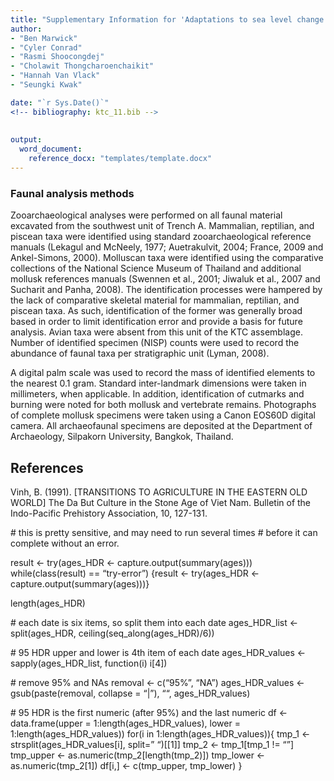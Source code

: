 ```yaml
---
title: "Supplementary Information for 'Adaptations to sea level change and the transition to agriculture in tropical monsoonal Peninsula Thailand'"
author: 
- "Ben Marwick"
- "Cyler Conrad"
- "Rasmi Shoocongdej"
- "Cholawit Thongcharoenchaikit"
- "Hannah Van Vlack"
- "Seungki Kwak"

date: "`r Sys.Date()`"
<!-- bibliography: ktc_11.bib -->
 
  
output:
  word_document:  
    reference_docx: "templates/template.docx"
---
```


### Faunal analysis methods

Zooarchaeological analyses were performed on all faunal material excavated from the southwest unit of Trench A. Mammalian, reptilian, and piscean taxa were identified using standard zooarchaeological reference manuals (Lekagul and McNeely, 1977; Auetrakulvit, 2004; France, 2009 and Ankel-Simons, 2000). Molluscan taxa were identified using the comparative collections of the National Science Museum of Thailand and additional mollusk references manuals (Swennen et al., 2001; Jiwaluk et al., 2007 and Sucharit and Panha, 2008). The identification processes were hampered by the lack of comparative skeletal material for mammalian, reptilian, and piscean taxa. As such, identification of the former was generally broad based in order to limit identification error and provide a basis for future analysis. Avian taxa were absent from this unit of the KTC assemblage. Number of identified specimen (NISP) counts were used to record the abundance of faunal taxa per stratigraphic unit (Lyman, 2008).

A digital palm scale was used to record the mass of identified elements to the nearest 0.1 gram. Standard inter-landmark dimensions were taken in millimeters, when applicable. In addition, identification of cutmarks and burning were noted for both mollusk and vertebrate remains.  Photographs of complete mollusk specimens were taken using a Canon EOS60D digital camera. All archaeofaunal specimens are deposited at the Department of Archaeology, Silpakorn University, Bangkok, Thailand.   



## References

Vinh, B. (1991). [TRANSITIONS TO AGRICULTURE IN THE EASTERN OLD WORLD] The Da But Culture in the Stone Age of Viet Nam. Bulletin of the Indo-Pacific Prehistory Association, 10, 127-131.



 # this is pretty sensitive, and may need to run several times
  # before it can complete without an error.

  result <- try(ages_HDR <- capture.output(summary(ages)))
  while(class(result) == "try-error") {result <- try(ages_HDR <- capture.output(summary(ages)))}

  length(ages_HDR)

  # each date is six items, so split them into each date
  ages_HDR_list <-  split(ages_HDR, ceiling(seq_along(ages_HDR)/6))

  # 95 HDR upper and lower is 4th item of each date
  ages_HDR_values <- sapply(ages_HDR_list, function(i) i[4])

  # remove 95% and NAs
  removal <- c("95%", "NA")
  ages_HDR_values <-  gsub(paste(removal, collapse = "|"), "", ages_HDR_values)

  # 95 HDR is the first numeric (after 95%) and the last numeric
  df <- data.frame(upper = 1:length(ages_HDR_values),
                   lower = 1:length(ages_HDR_values))
  for(i in 1:length(ages_HDR_values)){
    tmp_1 <- strsplit(ages_HDR_values[i], split=" ")[[1]]
    tmp_2 <- tmp_1[tmp_1 != ""]
    tmp_upper <- as.numeric(tmp_2[length(tmp_2)])
    tmp_lower <- as.numeric(tmp_2[1])
    df[i,] <- c(tmp_upper, tmp_lower)
  }

